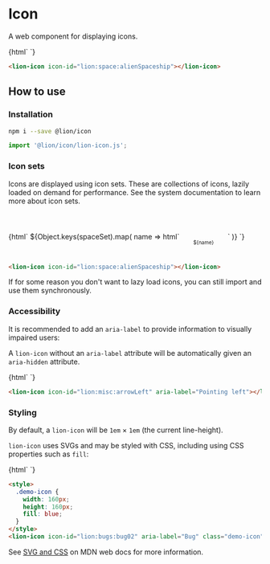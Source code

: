 

<Meta title="Icons/Icon" />

# Icon

A web component for displaying icons.

<Story name="Default">
  {html`
    <style>
      lion-icon {
        width: 50px;
        height: 50px;
      }
    </style>
    <lion-icon icon-id="lion:space:alienSpaceship"></lion-icon>
  `}
</Story>

```html
<lion-icon icon-id="lion:space:alienSpaceship"></lion-icon>
```

## How to use

### Installation

```sh
npm i --save @lion/icon
```

```js
import '@lion/icon/lion-icon.js';
```

### Icon sets

Icons are displayed using icon sets. These are collections of icons, lazily loaded on demand for performance.
See the system documentation to learn more about icon sets.

<Story name="Icon sets">
  {html`
    ${Object.keys(spaceSet).map(
      name => html`
      <style>
        .demo-icon__container {
          display: inline-flex;
          position: relative;
          flex-grow: 1;
          flex-direction: column;
          align-items: center;
          width: 80px;
          height: 80px;
          padding: 4px;
        }
        .demo-icon__name {
          font-size: 10px;
        }
      </style>
      <div class="demo-icon__container" title="lion:space:${name}">
        <lion-icon
          icon-id="lion:space:${name}"
          aria-label="icon: ${name}"
        ></lion-icon>
        <span class="demo-icon__name">${name}</span>
      </div>
      `
    )}
  `}
</Story>

```html
<lion-icon icon-id="lion:space:alienSpaceship"></lion-icon>
```

If for some reason you don't want to lazy load icons, you can still import and use them
synchronously.

### Accessibility

It is recommended to add an `aria-label` to provide information to visually impaired users:

A `lion-icon` without an `aria-label` attribute will be automatically given an `aria-hidden` attribute.

<Story name="Accessible label">
  {html`
    <lion-icon icon-id="lion:misc:arrowLeft" aria-label="Pointing left"></lion-icon>
  `}
</Story>

```html
<lion-icon icon-id="lion:misc:arrowLeft" aria-label="Pointing left"></lion-icon>
```

### Styling

By default, a `lion-icon` will be `1em` × `1em` (the current line-height).

`lion-icon` uses SVGs and may be styled with CSS, including using CSS properties such as `fill`:

<Story name="Styling">
  {html`
    <style>
      .demo-icon {
        width: 160px;
        height: 160px;
        fill: blue;
      }
    </style>
    <lion-icon icon-id="lion:bugs:bug02" aria-label="Bug" class="demo-icon"></lion-icon>
  `}
</Story>

```html
<style>
  .demo-icon {
    width: 160px;
    height: 160px;
    fill: blue;
  }
</style>
<lion-icon icon-id="lion:bugs:bug02" aria-label="Bug" class="demo-icon"></lion-icon>
```

See <a href="https://developer.mozilla.org/en-US/docs/Web/SVG/Tutorial/SVG_and_CSS" target="_blank">SVG and CSS</a> on MDN web docs for more information.
